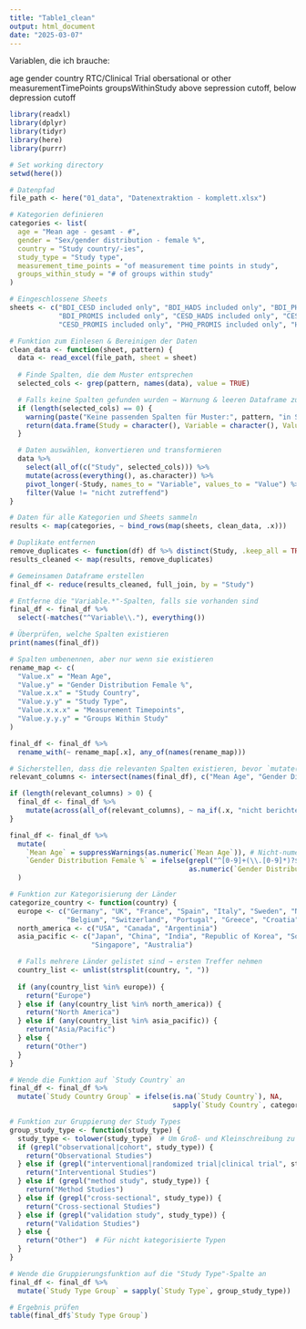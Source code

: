 ```yaml
---
title: "Table1_clean"
output: html_document
date: "2025-03-07"
---
```


Variablen, die ich brauche: 

age
gender
country
RTC/Clinical Trial obersational or other
measurementTimePoints
groupsWithinStudy
above sepression cutoff, below depression cutoff



```r
library(readxl)
library(dplyr)
library(tidyr)
library(here)
library(purrr)

# Set working directory
setwd(here())

# Datenpfad
file_path <- here("01_data", "Datenextraktion - komplett.xlsx")

# Kategorien definieren
categories <- list(
  age = "Mean age - gesamt - #",
  gender = "Sex/gender distribution - female %",
  country = "Study country/-ies",
  study_type = "Study type",
  measurement_time_points = "of measurement time points in study",
  groups_within_study = "# of groups within study"
)

# Eingeschlossene Sheets
sheets <- c("BDI_CESD included only", "BDI_HADS included only", "BDI_PHQ included only",
            "BDI_PROMIS included only", "CESD_HADS included only", "CESD_PHQ included only",
            "CESD_PROMIS included only", "PHQ_PROMIS included only", "HADS_PHQ included only", "HADS_PROMIS included only")

# Funktion zum Einlesen & Bereinigen der Daten
clean_data <- function(sheet, pattern) {
  data <- read_excel(file_path, sheet = sheet)
  
  # Finde Spalten, die dem Muster entsprechen
  selected_cols <- grep(pattern, names(data), value = TRUE)

  # Falls keine Spalten gefunden wurden → Warnung & leeren Dataframe zurückgeben
  if (length(selected_cols) == 0) {
    warning(paste("Keine passenden Spalten für Muster:", pattern, "in Sheet:", sheet))
    return(data.frame(Study = character(), Variable = character(), Value = character()))
  }

  # Daten auswählen, konvertieren und transformieren
  data %>%
    select(all_of(c("Study", selected_cols))) %>%
    mutate(across(everything(), as.character)) %>%  
    pivot_longer(-Study, names_to = "Variable", values_to = "Value") %>%
    filter(Value != "nicht zutreffend")
}

# Daten für alle Kategorien und Sheets sammeln
results <- map(categories, ~ bind_rows(map(sheets, clean_data, .x)))

# Duplikate entfernen
remove_duplicates <- function(df) df %>% distinct(Study, .keep_all = TRUE)
results_cleaned <- map(results, remove_duplicates)

# Gemeinsamen Dataframe erstellen
final_df <- reduce(results_cleaned, full_join, by = "Study")

# Entferne die "Variable.*"-Spalten, falls sie vorhanden sind
final_df <- final_df %>%
  select(-matches("^Variable\\."), everything())

# Überprüfen, welche Spalten existieren
print(names(final_df))

# Spalten umbenennen, aber nur wenn sie existieren
rename_map <- c(
  "Value.x" = "Mean Age", 
  "Value.y" = "Gender Distribution Female %",
  "Value.x.x" = "Study Country", 
  "Value.y.y" = "Study Type",
  "Value.x.x.x" = "Measurement Timepoints", 
  "Value.y.y.y" = "Groups Within Study"
)

final_df <- final_df %>%
  rename_with(~ rename_map[.x], any_of(names(rename_map))) 

# Sicherstellen, dass die relevanten Spalten existieren, bevor `mutate(across(...))` ausgeführt wird
relevant_columns <- intersect(names(final_df), c("Mean Age", "Gender Distribution Female %", "Measurement Timepoints", "Groups Within Study"))

if (length(relevant_columns) > 0) {
  final_df <- final_df %>%
    mutate(across(all_of(relevant_columns), ~ na_if(.x, "nicht berichtet")))  
}

final_df <- final_df %>%
  mutate(
    `Mean Age` = suppressWarnings(as.numeric(`Mean Age`)), # Nicht-numerische Werte in NA umwandeln
    `Gender Distribution Female %` = ifelse(grepl("^[0-9]+(\\.[0-9]*)?$", `Gender Distribution Female %`), 
                                            as.numeric(`Gender Distribution Female %`), NA)
  )

# Funktion zur Kategorisierung der Länder
categorize_country <- function(country) {
  europe <- c("Germany", "UK", "France", "Spain", "Italy", "Sweden", "Netherlands", 
              "Belgium", "Switzerland", "Portugal", "Greece", "Croatia")
  north_america <- c("USA", "Canada", "Argentinia")
  asia_pacific <- c("Japan", "China", "India", "Republic of Korea", "South Korea", "Taiwan", 
                    "Singapore", "Australia")

  # Falls mehrere Länder gelistet sind → ersten Treffer nehmen
  country_list <- unlist(strsplit(country, ", "))
  
  if (any(country_list %in% europe)) {
    return("Europe")
  } else if (any(country_list %in% north_america)) {
    return("North America")
  } else if (any(country_list %in% asia_pacific)) {
    return("Asia/Pacific")
  } else {
    return("Other")
  }
}

# Wende die Funktion auf `Study Country` an
final_df <- final_df %>%
  mutate(`Study Country Group` = ifelse(is.na(`Study Country`), NA, 
                                        sapply(`Study Country`, categorize_country)))

# Funktion zur Gruppierung der Study Types
group_study_type <- function(study_type) {
  study_type <- tolower(study_type)  # Um Groß- und Kleinschreibung zu ignorieren
  if (grepl("observational|cohort", study_type)) {
    return("Observational Studies")
  } else if (grepl("interventional|randomized trial|clinical trial", study_type)) {
    return("Interventional Studies")
  } else if (grepl("method study", study_type)) {
    return("Method Studies")
  } else if (grepl("cross-sectional", study_type)) {
    return("Cross-sectional Studies")
  } else if (grepl("validation study", study_type)) {
    return("Validation Studies")
  } else {
    return("Other")  # Für nicht kategorisierte Typen
  }
}

# Wende die Gruppierungsfunktion auf die "Study Type"-Spalte an
final_df <- final_df %>%
  mutate(`Study Type Group` = sapply(`Study Type`, group_study_type))

# Ergebnis prüfen
table(final_df$`Study Type Group`)





```